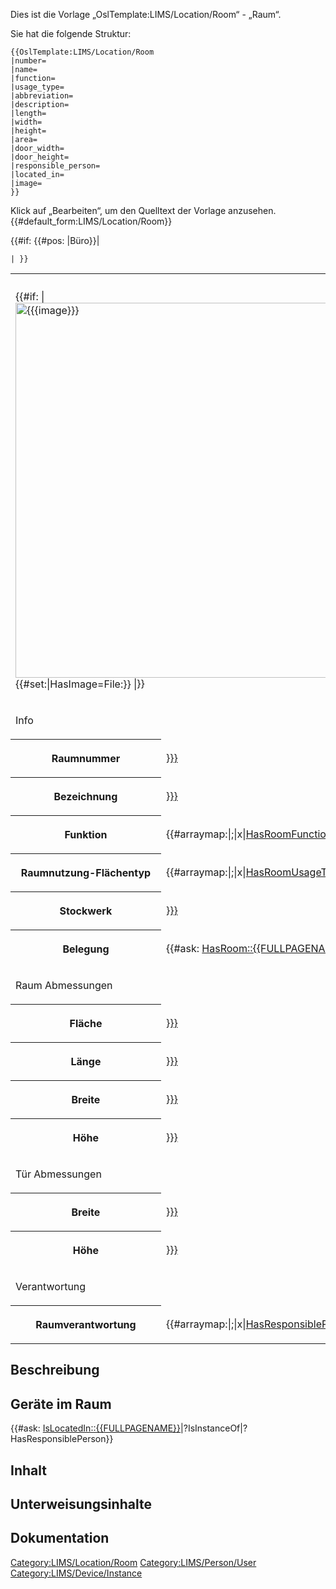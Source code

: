 <noinclude>
Dies ist die Vorlage „OslTemplate:LIMS/Location/Room“ - „Raum“.

Sie hat die folgende Struktur:
<pre>
{{OslTemplate:LIMS/Location/Room
|number=
|name=
|function=
|usage_type=
|abbreviation=
|description=
|length=
|width=
|height=
|area=
|door_width=
|door_height=
|responsible_person=
|located_in=
|image=
}}
</pre>
Klick auf „Bearbeiten“, um den Quelltext der Vorlage anzusehen.
</noinclude>
<includeonly><!--
-->[[Category:LIMS/Location/Room]]<!--
-->{{#default_form:LIMS/Location/Room}}<!-- 
-->{{DISPLAYTITLE: {{SUBPAGENAME}}}}<!-- 
{{DISPLAYTITLE: {{SUBPAGENAME}} {{#if: {{{name|}}} | ({{#replace: {{#replace: {{{name|}}} |(|}} |)|}})|}} }}<!-- remove braces within name
--><table class="info_box">
<tr>
<th class="heading" colspan="2">{{SUBPAGENAME}}</th>
</tr>
<tr>
<td class="picture" colspan="2">{{#if: {{{image|}}} | [[File:{{{image}}}|600x600px]] {{#set:|HasImage=File:{{{image}}}}} |}}</td>
</tr>
<tr>
<td class="subheading" colspan="2">Info</td>
</tr>
<tr>
<th>Raumnummer</th>
<td>[[HasRoomNumber::{{{number|}}}]]</td>
</tr>
<tr>
<th>Bezeichnung</th>
<td>[[HasName::{{{name|}}}]]</td>
</tr>
<tr>
<th>Funktion</th>
<td>{{#arraymap:{{{function|}}}|;|x|[[HasRoomFunction::x]]}}</td>
</tr>
<tr>
<th>Raumnutzung-Flächentyp</th>
<td>{{#arraymap:{{{usage_type|}}}|;|x|[[HasRoomUsageType::x]]}}</td>
</tr>
<tr>
<th>Stockwerk</th>
<td>[[IsLocatedIn::{{{located_in|}}}]]</td>
</tr>
{{#if: {{#pos: {{{function|}}} |Büro}}|<!-- show people, other options: Büroarbeit, Büro-->
<tr>
<th>Belegung</th>
<td>{{#ask: [[Category:LIMS/Person/User]][[HasRoom::{{FULLPAGENAME}}]]}}</td>
</tr>
 |<!-- else show nothing -->}}
<tr>
<td class="subheading" colspan="2">Raum Abmessungen</td>
</tr>
<tr>
<th>Fläche</th>
<td>[[HasArea::{{{area|}}}]]</td>
</tr>
<tr>
<th>Länge</th>
<td>[[HasLength::{{{length|}}}]]</td>
</tr>
<tr>
<th>Breite</th>
<td>[[HasWidth::{{{width|}}}]]</td>
</tr>
<tr>
<th>Höhe</th>
<td>[[HasHeight::{{{height|}}}]]</td>
</tr>
<tr>
<td class="subheading" colspan="2">Tür Abmessungen</td>
</tr>
<tr>
<th>Breite</th>
<td>[[HasDoorWidth::{{{door_width|}}}]]</td>
</tr>
<tr>
<th>Höhe</th>
<td>[[HasDoorHeight::{{{door_height|}}}]]</td>
</tr>
<tr>
<td class="subheading" colspan="2">Verantwortung</td>
</tr>
<tr>
<th>Raumverantwortung</th>
<td>{{#arraymap:{{{responsible_person|}}}|;|x|[[HasResponsiblePerson::x]]}}</td>
</tr>
</table>
== Beschreibung ==

== Geräte im Raum ==
{{#ask: [[Category:LIMS/Device/Instance]][[IsLocatedIn::{{FULLPAGENAME}}]]|?IsInstanceOf|?HasResponsiblePerson}}

== Inhalt ==
{{Template:LIMS/Common/Viewer/LocationTree |skip_root={{OslTemplate:Helper/Strings/Yes}}}}

== Unterweisungsinhalte ==
== Dokumentation ==
</includeonly>